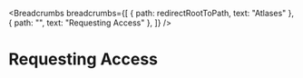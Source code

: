 <Breadcrumbs
  breadcrumbs={[
    { path: redirectRootToPath, text: "Atlases" },
    { path: "", text: "Requesting Access" },
  ]}
/>

# Requesting Access
